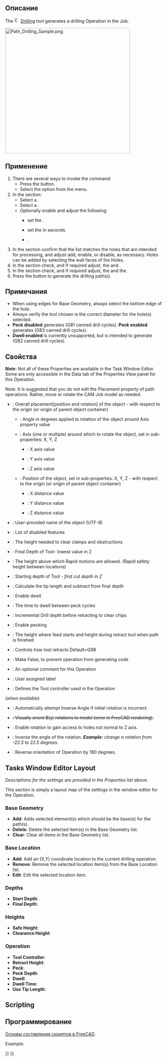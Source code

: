 <languages/>

{{Docnav
|[[CAM_Pocket_Shape|PocketShape]]
|[[CAM_MillFace|MillFace]]
|[[CAM_Workbench|CAM]]
|IconL=CAM_Pocket_Shape.svg
|IconR=CAM_MillFace.svg
|IconC=Workbench_CAM.svg
}}

<div class="mw-translate-fuzzy">
{{GuiCommand/ru
|Name=Path Drilling
|Name/ru=Path Drilling
|MenuLocation=Path → Сверление
|Workbenches=[[Path_Workbench/ru|Path]]
|Shortcut={{KEY|P}} {{KEY|D}}
|SeeAlso=
}}
</div>

<span id="Description"></span>
==Описание==

The [[Image:CAM_Drilling.svg|16px]] [[CAM_Drilling|Drilling]] tool generates a drilling Operation in the Job. 

[[Image:Path_Drilling_Sample.png|400px]]
{{Caption|Above: CAM Drilling operation sample}}

<span id="Usage"></span>
==Применение==

# There are several ways to invoke the command:
#* Press the {{Button|[[Image:CAM_Drilling.svg|16px]] [[CAM_Drilling|CAM Drilling]]}} button.
#* Select the {{MenuCommand|CAM → [[Image:CAM_Drilling.svg|16px]] Drilling}} option from the menu.
# In the {{MenuCommand|Operation}} section:
#* Select a {{MenuCommand|ToolController}}.
#* Select a {{MenuCommand|Coolant Mode}}.
#* Optionally enable and adjust the following:
#** {{MenuCommand|Peck}} set the {{MenuCommand|Depth}}.
#** {{MenuCommand|Dwell}} set the {{MenuCommand|Time}} in seconds.
#** {{MenuCommand|Extended Depth}}.
# In the {{MenuCommand|Base Geometry}} section confirm that the list matches the holes that are intended for processing, and adjust add, enable, or disable, as necessary. Holes can be added by selecting the wall faces of the Holes.
# In the {{MenuCommand|Depths}} section check, and if required adjust, the {{MenuCommand|Start Depth}} and {{MenuCommand|Final Depth}}.
# In the {{MenuCommand|Heights}} section check, and if required adjust, the {{MenuCommand|Safe Height}} and the {{MenuCommand|Clearance Height}}.
# Press the {{Button|OK}} button to generate the drilling path(s).

<span id="Notes"></span>
==Примечания==

*When using edges for Base Geometry, always select the bottom edge of the hole.
*Always verify the tool chosen is the correct diameter for the hole(s) selected.
*'''Peck disabled''' generates (G81 canned drill cycles). '''Peck enabled''' generates (G83 canned drill cycles).
*'''Dwell enabled''' is currently unsupported, but is intended to generate (G82 canned drill cycles).

<span id="Properties"></span>
==Свойства==

''' ''Note'' ''': Not all of these Properties are available in the Task Window Editor. Some are only accessible in the Data tab of the Properties View panel for this Operation.

{{TitleProperty|Base}}

Note: It is suggested that you do not edit the Placement property of path operations. Rather, move or rotate the CAM Job model as needed.

* {{PropertyData|Placement}}: Overall placement[position and rotation] of the object - with respect to the origin (or origin of parent object container)
** {{PropertyData|Angle}}: Angle in degrees applied to rotation of the object around Axis property value
** {{PropertyData|Axis}}:  Axis (one or multiple) around which to rotate the object, set in sub-properties: X, Y, Z
*** {{PropertyData|X}}: X axis value
*** {{PropertyData|Y}}: Y axis value
*** {{PropertyData|Z}}: Z axis value
** {{PropertyData|Position}}: Position of the object, set in sub-properties: X, Y, Z - with respect to the origin (or origin of parent object container)
*** {{PropertyData|X}}: X distance value
*** {{PropertyData|Y}}: Y distance value
*** {{PropertyData|Z}}: Z distance value
* {{PropertyData|Label}}: User-provided name of the object (UTF-8)
* {{PropertyData|Disabled}}: List of disabled features

{{TitleProperty|Depth}}

* {{PropertyData|Clearance Height}}: The height needed to clear clamps and obstructions
* {{PropertyData|Final Depth}}: Final Depth of Tool- lowest value in Z
* {{PropertyData|Safe Height}}: The height above which Rapid motions are allowed. (Rapid safety height between locations)
* {{PropertyData|Start Depth}}: Starting depth of Tool - ''first cut depth in Z''

{{TitleProperty|Drill}}

* {{PropertyData|Add Tip Length}}: Calculate the tip length and subtract from final depth
* {{PropertyData|Dwell Enabled}}: Enable dwell
* {{PropertyData|Dwell Time}}: The time to dwell between peck cycles
* {{PropertyData|Peck Depth}}: Incremental Drill depth before retracting to clear chips
* {{PropertyData|Peck Enabled}}: Enable pecking
* {{PropertyData|Retract Height}}: The height where feed starts and height during retract tool when path is finished
* {{PropertyData|Return Level}}: Controls how tool retracts Default=G98

{{TitleProperty|Path}}

* {{PropertyData|Active}}: Make False, to prevent operation from generating code
* {{PropertyData|Comment}}: An optional comment for this Operation
* {{PropertyData|User Label}}: User assigned label
* {{PropertyData|Tool Controller}}: Defines the Tool controller used in the Operation

{{TitleProperty|Rotation}} (''when available'')

* {{PropertyData|Attempt Inverse Angle}}: Automatically attempt Inverse Angle if initial rotation is incorrect.
* <s>{{PropertyData|B_Axis Error Override}}: Visually orient B(y) rotations to model (error in FreeCAD rendering).</s>
* {{PropertyData|Enable Rotation}}: Enable rotation to gain access to holes not normal to Z axis.
* {{PropertyData|Inverse Angle}}: Inverse the angle of the rotation. '' '''Example:''' change a rotation from -22.5 to 22.5 degrees.''
* {{PropertyData|Reverse Direction}}: Reverse orientation of Operation by 180 degrees.

==Tasks Window Editor Layout==

''Descriptions for the settings are provided in the Properties list above.''

This section is simply a layout map of the settings in the window editor for the Operation.

===Base Geometry===

* '''Add''': Adds selected element(s) which should be the base(s) for the path(s).
* '''Delete''': Delete the selected item(s) in the Base Geometry list.
* '''Clear''': Clear all items in the Base Geometry list.

===Base Location===

* '''Add''': Add an (X,Y) coordinate location to the current drilling operation.
* '''Remove''': Remove the selected location item(s) from the Base Location list.
* '''Edit''': Edit the selected location item.

===Depths===

* '''Start Depth''':
* '''Final Depth''':

===Heights===

* '''Safe Height''':
* '''Clearance Height''':

===Operation===

* '''Tool Controller''':
* '''Retract Height''':
* '''Peck''':
* '''Peck Depth''':
* '''Dwell''':
* '''Dwell Time''':
* '''Use Tip Length''':

==Scripting==

<div class="mw-translate-fuzzy">
==Программирование==
{{Emphasis|Смотрите так же:}} [[FreeCAD_Scripting_Basics/ru|Основы составления скриптов в FreeCAD]].
</div>

Example:

{{Code|code=
#Place code example here.
}}


{{Docnav
|[[CAM_Pocket_Shape|PocketShape]]
|[[CAM_MillFace|MillFace]]
|[[CAM_Workbench|CAM]]
|IconL=CAM_Pocket_Shape.svg
|IconR=CAM_MillFace.svg
|IconC=Workbench_CAM.svg
}}

{{CAM_Tools_navi{{#translation:}}}}
{{Userdocnavi{{#translation:}}}}